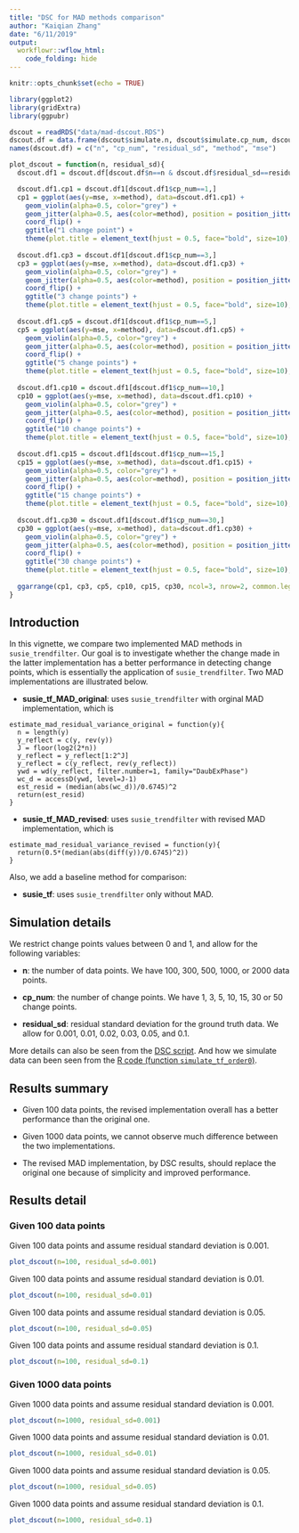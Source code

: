 ```yaml
---
title: "DSC for MAD methods comparison"
author: "Kaiqian Zhang"
date: "6/11/2019"
output: 
  workflowr::wflow_html:
    code_folding: hide
---
```


```r
knitr::opts_chunk$set(echo = TRUE)
```

```r
library(ggplot2)
library(gridExtra)
library(ggpubr)
```

```r
dscout = readRDS("data/mad-dscout.RDS")
dscout.df = data.frame(dscout$simulate.n, dscout$simulate.cp_num, dscout$simulate.residual_sd, dscout$analyze, dscout$score.error)
names(dscout.df) = c("n", "cp_num", "residual_sd", "method", "mse")
```

```r
plot_dscout = function(n, residual_sd){
  dscout.df1 = dscout.df[dscout.df$n==n & dscout.df$residual_sd==residual_sd,]

  dscout.df1.cp1 = dscout.df1[dscout.df1$cp_num==1,]
  cp1 = ggplot(aes(y=mse, x=method), data=dscout.df1.cp1) +
    geom_violin(alpha=0.5, color="grey") + 
    geom_jitter(alpha=0.5, aes(color=method), position = position_jitter(width = 0.1)) + 
    coord_flip() + 
    ggtitle("1 change point") + 
    theme(plot.title = element_text(hjust = 0.5, face="bold", size=10), axis.text.x = element_text(angle = 90, hjust = 1),   axis.text.y=element_blank())
  
  dscout.df1.cp3 = dscout.df1[dscout.df1$cp_num==3,]
  cp3 = ggplot(aes(y=mse, x=method), data=dscout.df1.cp3) +
    geom_violin(alpha=0.5, color="grey") + 
    geom_jitter(alpha=0.5, aes(color=method), position = position_jitter(width = 0.1)) + 
    coord_flip() + 
    ggtitle("3 change points") + 
    theme(plot.title = element_text(hjust = 0.5, face="bold", size=10), axis.text.x = element_text(angle = 90, hjust = 1), axis.text.y=element_blank())
  
  dscout.df1.cp5 = dscout.df1[dscout.df1$cp_num==5,]
  cp5 = ggplot(aes(y=mse, x=method), data=dscout.df1.cp5) +
    geom_violin(alpha=0.5, color="grey") + 
    geom_jitter(alpha=0.5, aes(color=method), position = position_jitter(width = 0.1)) + 
    coord_flip() + 
    ggtitle("5 change points") + 
    theme(plot.title = element_text(hjust = 0.5, face="bold", size=10), axis.text.x = element_text(angle = 90, hjust = 1), axis.text.y=element_blank())
  
  dscout.df1.cp10 = dscout.df1[dscout.df1$cp_num==10,]
  cp10 = ggplot(aes(y=mse, x=method), data=dscout.df1.cp10) +
    geom_violin(alpha=0.5, color="grey") + 
    geom_jitter(alpha=0.5, aes(color=method), position = position_jitter(width = 0.1)) + 
    coord_flip() + 
    ggtitle("10 change points") + 
    theme(plot.title = element_text(hjust = 0.5, face="bold", size=10), axis.text.x = element_text(angle = 90, hjust = 1), axis.text.y=element_blank())
  
  dscout.df1.cp15 = dscout.df1[dscout.df1$cp_num==15,]
  cp15 = ggplot(aes(y=mse, x=method), data=dscout.df1.cp15) +
    geom_violin(alpha=0.5, color="grey") + 
    geom_jitter(alpha=0.5, aes(color=method), position = position_jitter(width = 0.1)) + 
    coord_flip() + 
    ggtitle("15 change points") + 
    theme(plot.title = element_text(hjust = 0.5, face="bold", size=10), axis.text.x = element_text(angle = 90, hjust = 1), axis.text.y=element_blank())
  
  dscout.df1.cp30 = dscout.df1[dscout.df1$cp_num==30,]
  cp30 = ggplot(aes(y=mse, x=method), data=dscout.df1.cp30) +
    geom_violin(alpha=0.5, color="grey") + 
    geom_jitter(alpha=0.5, aes(color=method), position = position_jitter(width = 0.1)) + 
    coord_flip() + 
    ggtitle("30 change points") + 
    theme(plot.title = element_text(hjust = 0.5, face="bold", size=10), axis.text.x = element_text(angle = 90, hjust = 1), axis.text.y=element_blank())
  
  ggarrange(cp1, cp3, cp5, cp10, cp15, cp30, ncol=3, nrow=2, common.legend = TRUE, legend="bottom")
}
```

## Introduction

In this vignette, we compare two implemented MAD methods in `susie_trendfilter`. Our goal is to investigate whether the change made in the latter implementation has a better performance in detecting change points, which is essentially the application of `susie_trendfilter`. Two MAD implementations are illustrated below. 

- **susie_tf_MAD_original**: uses `susie_trendfilter` with orginal MAD implementation, which is 

```
estimate_mad_residual_variance_original = function(y){
  n = length(y)
  y_reflect = c(y, rev(y))
  J = floor(log2(2*n))
  y_reflect = y_reflect[1:2^J]
  y_reflect = c(y_reflect, rev(y_reflect))
  ywd = wd(y_reflect, filter.number=1, family="DaubExPhase")
  wc_d = accessD(ywd, level=J-1)
  est_resid = (median(abs(wc_d))/0.6745)^2
  return(est_resid)
}
```

- **susie_tf_MAD_revised**: uses `susie_trendfilter` with revised MAD implementation, which is

```
estimate_mad_residual_variance_revised = function(y){
  return(0.5*(median(abs(diff(y))/0.6745)^2))
}
```
Also, we add a baseline method for comparison:

- **susie_tf**: uses `susie_trendfilter` only without MAD. 

## Simulation details

We restrict change points values between 0 and 1, and allow for the following variables:

- **n**: the number of data points. We have 100, 300, 500, 1000, or 2000 data points.

- **cp_num**: the number of change points. We have 1, 3, 5, 10, 15, 30 or 50 change points.

- **residual_sd**: residual standard deviation for the ground truth data. We allow for 0.001, 0.01, 0.02, 0.03, 0.05, and 0.1.

More details can also be seen from the [DSC script](https://github.com/stephenslab/dsc-smooth-gaussian/blob/master/susie-mad-diff.dsc). And how we simulate data can been seen from the [R code (function `simulate_tf_order0`)](https://github.com/stephenslab/dsc-smooth-gaussian/blob/master/code/simulate.R).

## Results summary

- Given 100 data points, the revised implementation overall has a better performance than the original one.

- Given 1000 data points, we cannot observe much difference between the two implementations.

- The revised MAD implementation, by DSC results, should replace the original one because of simplicity and improved performance.

## Results detail

### Given 100 data points

Given 100 data points and assume residual standard deviation is 0.001.
```r
plot_dscout(n=100, residual_sd=0.001)
```

Given 100 data points and assume residual standard deviation is 0.01.
```r
plot_dscout(n=100, residual_sd=0.01)
```

Given 100 data points and assume residual standard deviation is 0.05.
```r
plot_dscout(n=100, residual_sd=0.05)
```

Given 100 data points and assume residual standard deviation is 0.1.
```r
plot_dscout(n=100, residual_sd=0.1)
```

### Given 1000 data points

Given 1000 data points and assume residual standard deviation is 0.001.
```r
plot_dscout(n=1000, residual_sd=0.001)
```

Given 1000 data points and assume residual standard deviation is 0.01.
```r
plot_dscout(n=1000, residual_sd=0.01)
```

Given 1000 data points and assume residual standard deviation is 0.05.
```r
plot_dscout(n=1000, residual_sd=0.05)
```

Given 1000 data points and assume residual standard deviation is 0.1.
```r
plot_dscout(n=1000, residual_sd=0.1)
```












